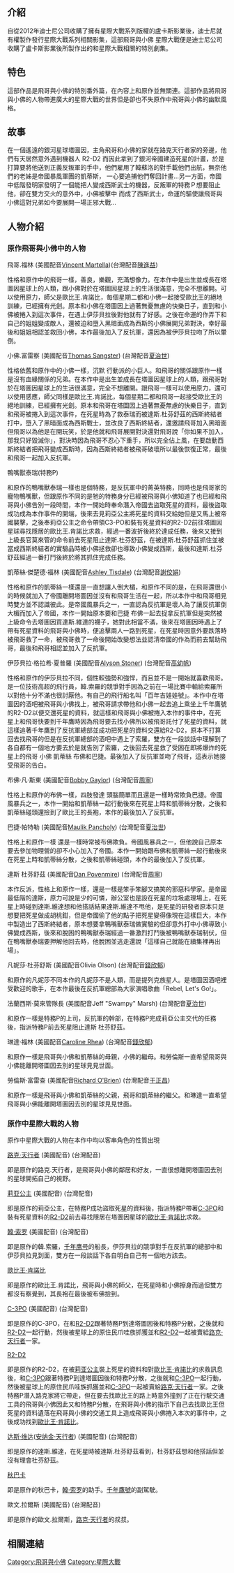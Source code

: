 {{Multiple issues|
{{WP|ACG|time=2015-02-28T22:04:56+00:00}}
{{lead section|time=2015-02-28T22:04:56+00:00}}
{{unreferenced|time=2015-02-28T09:28:03+00:00}}
{{plot|date=July 2014}}
}}
{{noteTA
|G1 = 星際大戰
}}
{{Infobox television episode
| Title        = 飛哥與小佛：星際大戰<br>Phineas and Ferb：Star Wars

| Series       = 
| Image        = [[File:P_and_F_SW_Logo_.jpg|260px]]
| Caption      = 
| Season       = 4
| Episode      = 
| Airdate      = 2014年7月26日(美國迪斯尼頻道)<br>2014年8月4日(美國迪斯尼ＸＤ)<br>2014年8月15日(台灣迪士尼頻道)

| Production   = 
| Writer       = '''Story''':<br>Dani Vetere <br>Jim Bernstein<br>Martin Olson<br>Scott Peterson<br>'''Teleplay and Storyboards''':<br>Kyle Menke<br>John Mathot<br>Mike Bell<br>Michael Diederich<br>Michael B. Singleton<br>Edward Rivera<br>Patrick O'Connor<br>J.G. Orrantia<br>Eddie Pittman
| Director     = Robert F. Hughes<br />Sue Perrotto
| Music        = Tatooine<br>In the Empire<br>I'm Feelin' So Low<br>Sith-Inator<br>Rebel, Let's Go!
| Photographer = 
| Guests       = 
| Episode list = 
| Prev         = 
| Next         = 
}}

== 介紹 ==
自從2012年迪士尼公司收購了擁有星際大戰系列版權的盧卡斯影業後，迪士尼就有權製作發行星際大戰系列相關影集，這部飛哥與小佛 星際大戰便是迪士尼公司收購了盧卡斯影業後所製作出的和星際大戰相關的特別劇集。

== 特色 ==
這部作品是飛哥與小佛的特別番外篇，在內容上和原作並無關連。這部作品將飛哥與小佛的人物帶進廣大的星際大戰的世界但是卻也不失原作中飛哥與小佛的幽默風格。

==故事==
在一個遙遠的銀河星球塔圖因，主角飛哥和小佛的家就在路克天行者家的旁邊，他們有天居然意外遇到機器人 R2-D2 而因此拿到了銀河帝國建造死星的計畫，於是打算要將他送到正義反叛軍的手中，他們雇用了韓蘇洛的對手載他們出航，無奈他們的老姊是帝國暴風軍團的凱蒂斯， 一心要追捕他們奪回計畫…另一方面，帝國中低階發明家發明了一個能把人變成西斯武士的機器，反叛軍的特務Ｐ想要阻止他，卻在雙方交火的意外中，小佛被擊中 而成了西斯武士，命運的驅使讓飛哥與小佛這對兄弟如今要展開一場正邪大戰…

== 人物介紹 ==
=== 原作飛哥與小佛中的人物 ===

飛哥.福林 (美國配音[[Vincent_Martella|Vincent Martella]])(台灣配音[[陳進益|陳進益]])

性格和原作中的飛哥一樣，善良，樂觀，充滿想像力。在本作中是出生並成長在塔圖因星球上的人類，跟小佛對於在塔圖因星球上的生活很滿意，完全不想離開。可以使用原力，師父是歐比王.肯諾比，每個星期二都和小佛一起接受歐比王的絕地訓練，已經擁有光劍。原本和小佛在塔圖因上過著無憂無慮的快樂日子，直到和小佛被捲入到這次事件，在遇上伊莎貝拉後對他就有了好感。之後在命運的作弄下和自己的姐姐變成敵人，還被迫和墮入黑暗面成為西斯的小佛展開兄弟對決，幸好最後和姐姐相認並救回小佛，本作最後加入了反抗軍，還因為被伊莎貝拉吻了所以暈倒。


小佛.富雷察 (美國配音[[Thomas_Sangster|Thomas Sangster]]) (台灣配音[[夏治世|夏治世]])

性格依舊和原作中的小佛一樣，沉默 行動派的小巨人。和飛哥的關係跟原作一樣是沒有血緣關係的兄弟。在本作中是出生並成長在塔圖因星球上的人類，跟飛哥對於在塔圖因星球上的生活很滿意，完全不想離開。跟飛哥一樣可以使用原力，還可以使用感應，師父同樣是歐比王.肯諾比，每個星期二都和飛哥一起接受歐比王的絕地訓練，已經擁有光劍。原本和飛哥在塔圖因上過著無憂無慮的快樂日子，直到和飛哥被捲入到這次事件，在死星時為了救泰瑞而被達斯.杜芬舒茲的西斯終結者打中，墮入了黑暗面成為西斯戰士，並改良了西斯終結者，還邀請飛哥加入黑暗面但飛哥以為他是在開玩笑，於是他就和飛哥展開對決還對飛哥說「你如果不加入，那我只好毀滅你」，對決時因為飛哥不忍心下重手，所以完全佔上風，在要啟動西斯終結者把飛哥變成西斯時，因為西斯終結者被飛哥破壞所以最後恢復正常，最後和飛哥一起加入反抗軍。


鴨嘴獸泰瑞(特務P)

和原作的鴨嘴獸泰瑞一樣也是個特務，是反抗軍中的菁英特務，同時也是飛哥家的寵物鴨嘴獸，但跟原作不同的是牠的特務身分已經被飛哥與小佛知道了也已經和飛哥與小佛告別一段時間，本作一開始時奉命潛入帝國去盜取死星的資料，最後盜取成功成為本作事件的開端，後來去見莉亞公主將死星的資料交給她但是又馬上被帝國襲擊，之後奉莉亞公主之命令帶領C3-PO和裝有死星資料的R2-D2前往塔圖因星球尋找隱居的歐比王.肯諾比求救，經過一番波折後終於達成任務，後來又接到上級長官莫來管的命令前去死星阻止達斯.杜芬舒茲，在被達斯.杜芬舒茲抓住並被當成西斯終結者的實驗品時被小佛拯救卻也導致小佛變成西斯，最後和達斯.杜芬舒茲經過一番打鬥後終於將其抓住完成任務。


凱蒂絲‧傑楚德‧福林 (美國配音[[Ashley_Tisdale|Ashley Tisdale]]) (台灣配音[[謝佼娟|謝佼娟]])

性格和原作的凱蒂絲一樣還是一直想讓人倒大楣，和原作不同的是，在飛哥還很小的時候就加入了帝國離開塔圖因並沒有和飛哥生活在一起，所以本作中和飛哥相見時雙方並不認識彼此。是帝國風暴兵之一，一直認為反抗軍是壞人為了讓反抗軍倒大楣而加入了帝國，本作一開始原本要和巴捷 布佛一起去捉拿反抗軍但是突然被上級命令去塔圖因買達斯.維達的襪子，她對此相當不滿，後來在塔圖因時遇上了帶有死星資料的飛哥與小佛時，便追擊兩人一路到死星，在死星時因意外要跌落時被飛哥救了一命，被飛哥救了一命後開始改變想法並認清帝國的作為而前去幫助飛哥，最後和飛哥相認並加入了反抗軍。


伊莎貝拉·格拉希·夏普羅 (美國配音[[Alyson_Stoner|Alyson Stoner]]) (台灣配音[[高幼帆|高幼帆]])

性格和原作的伊莎貝拉不同，個性較強勢和強悍，而且並不是一開始就喜歡飛哥。是一位技術高超的飛行員，韓.索羅的競爭對手因為之前在一場比賽中輸給索羅所以對他十分不滿也很討厭他。有自己的飛行船名叫「百年吉娃娃號」。本作中在塔圖因的酒吧被飛哥與小佛找上，被飛哥請求帶他和小佛一起去追上乘坐上千年鷹號的R2-D2以便交還死星的資料，就這樣和飛哥與小佛被捲入本作的事件中，在死星上和飛哥快要到千年鷹時因為飛哥要去找小佛所以被飛哥託付了死星的資料，就這樣追著千年鷹到了反抗軍總部並成功把死星的資料交還給R2-D2，原本不打算回去找飛哥的但是在反抗軍總部的酒吧中遇上了索羅，雙方在一段談話中理解到了各自都有一個地方要去於是就告別了索羅，之後回去死星救了受困在即將爆炸的死星上的飛哥 小佛 凱蒂絲 布佛和巴捷。最後加入了反抗軍並吻了飛哥，這表示她接受飛哥的告白。


布佛·凡·斯東 (美國配音[[Bobby_Gaylor|Bobby Gaylor]]) (台灣配音[[周寧|周寧]])

性格上和原作的布佛一樣，四肢發達 頭腦簡單而且還是一樣時常欺負巴捷。帝國風暴兵之一，本作一開始和凱蒂絲一起行動後來在死星上時和凱蒂絲分散，之後和凱蒂絲碰頭還撿到了歐比王的長袍，本作的最後加入了反抗軍。


巴捷·帕特勒 (美國配音[[Maulik_Pancholy|Maulik Pancholy]]) (台灣配音[[夏治世|夏治世]])

性格上和原作一樣 還是一樣時常被布佛欺負。帝國風暴兵之一，但他說自己原本要去參加物理營的卻不小心加入了帝國。本作一開始跟布佛和凱蒂絲一起行動後來在死星上時和凱蒂絲分散，之後和凱蒂絲碰頭，本作的最後加入了反抗軍。


達斯 杜芬舒茲 (美國配音[[Dan_Povenmire|Dan Povenmire]]) (台灣配音[[周寧|周寧]])

本作反派，性格上和原作一樣，還是一樣是笨手笨腳又搞笑的邪惡科學家。是帝國最低階的達斯，原力可說是少的可憐，辦公室也是設在死星的垃圾處理場上，在死星上時碰到達斯.維達想和他搭話結果達斯.維達不甩他，是死星的研發者原本只是想要把死星做成胡桃鉗，但是帝國偷了他的點子把死星變得像現在這樣巨大，本作中製造出了西斯終結者，原本想要拿鴨嘴獸泰瑞做實驗的但卻意外打中小佛導致小佛變成西斯，後來和脫困的鴨嘴獸泰瑞經過一番激烈打鬥後被鴨嘴獸泰瑞制伏，但在鴨嘴獸泰瑞要押解他回去時，他脫困並逃走還說「這樣自己就能在續集裡再出場」。


凡妮莎·杜芬舒斯 (美國配音Olivia Olson) (台灣配音[[錢欣郁|錢欣郁]])

和原作的凡妮莎不同本作的凡妮莎不是人類，而是提列克族星人。是塔圖因酒吧裡受歡迎的歌手，在本作最後在反抗軍總部為大家演唱歌曲「Rebel, Let's Go!」。



法蘭西斯·莫來管隊長 (美國配音Jeff "Swampy" Marsh) (台灣配音[[夏治世|夏治世]])

和原作一樣是特務P的上司，反抗軍的幹部，在特務P完成莉亞公主交代的任務後，指派特務P前去死星阻止達斯 杜芬舒茲。


琳達‧福林 (美國配音[[Caroline_Rhea|Caroline Rhea]]) (台灣配音[[錢欣郁|錢欣郁]])

和原作一樣是飛哥與小佛和凱蒂絲的母親，小佛的繼母。和勞倫斯一直希望飛哥與小佛能離開塔圖因去別的星球見見世面。


勞倫斯‧富雷查 (美國配音[[Richard_O'Brien|Richard O'Brien]]) (台灣配音[[于正昌|于正昌]])

和原作一樣是飛哥與小佛和凱蒂絲的父親，飛哥和凱蒂絲的繼父。和琳達一直希望飛哥與小佛能離開塔圖因去別的星球見見世面。

=== 原作中星際大戰的人物 ===
原作中星際大戰的人物在本作中均以客串角色的性質出現


[[路克·天行者|路克·天行者]] (美國配音) (台灣配音)

即是原作的路克.天行者，是飛哥與小佛的鄰居和好友，一直很想離開塔圖因去別的星球開拓自己的視野。


[[莉亚公主|莉亚公主]]  (美國配音) (台灣配音)

即是原作的莉亞公主，在特務P成功盜取死星的資料後，指派特務P帶著[[C-3PO|C-3PO]]和裝有死星資料的[[R2-D2|R2-D2]]前去尋找隱居在塔圖因星球的[[歐比王·肯諾比|歐比王·肯諾比]]求救。


[[韓·蘇羅|韓·索罗]] (美國配音) (台灣配音)

即是原作的韓.索羅，[[千年隼号|千年鹰号]]的船長，伊莎貝拉的競爭對手在反抗軍的總部中和伊莎貝拉見到面，雙方在一段談話下各自明白自己有一個地方該去。


[[歐比王·肯諾比|歐比王·肯諾比]] 

即是原作的歐比王.肯諾比，飛哥與小佛的師父，在死星時和小佛擦身而過但雙方都沒有察覺到，其長袍在最後被布佛撿到。


[[C-3PO|C-3PO]] (美國配音) (台灣配音)

即是原作的C-3PO，在和[[R2-D2|R2-D2]]跟著特務P到達塔圖因後和特務P分散，之後就和[[R2-D2|R2-D2]]一起行動，然後被星球上的原住民爪哇族抓獲並和[[R2-D2|R2-D2]]一起被賣給[[路克·天行者|路克·天行者]]一家。


[[R2-D2|R2-D2]]

即是原作的R2-D2，在被[[莉亚公主|莉亚公主]]裝上死星的資料和對[[歐比王·肯諾比|歐比王·肯諾比]]的求救訊息後，和[[C-3PO|C-3PO]]跟著特務P到達塔圖因後和特務P分散，之後就和[[C-3PO|C-3PO]]一起行動，然後被星球上的原住民爪哇族抓獲並和[[C-3PO|C-3PO]]一起被賣給[[路克·天行者|路克·天行者]]一家。之後特務P潛入路克家將它帶走，但在要去找歐比王的路上時意外撞到了正在行駛交通工具的飛哥與小佛因此又和特務P分散，在飛哥與小佛的指示下自己去找歐比王但死星的資料遺落在飛哥與小佛的交通工具上造成飛哥與小佛捲入本次的事件中，之後成功找到[[歐比王·肯諾比|歐比王·肯諾比]]。


[[达斯·维达|达斯·维达]]([[安纳金·天行者|安纳金·天行者]]) (美國配音) (台灣配音)

即是原作的達斯.維達，在死星時被達斯.杜芬舒茲看到，杜芬舒茲想和他搭話但並沒有理會杜芬舒茲。


[[丘巴卡|秋巴卡]]

即是原作的秋巴卡，[[韓·蘇羅|韓·索罗]]的助手。[[千年鷹號|千年鷹號]]的副駕駛。


歐文.拉爾斯 (美國配音) (台灣配音)

即是原作的歐文.拉爾斯，[[路克·天行者|路克·天行者]]的叔叔。

==相關連結==
{{飛哥與小佛}}
{{星際大戰}}

[[Category:飛哥與小佛|Category:飛哥與小佛]]
[[Category:星際大戰|Category:星際大戰]]